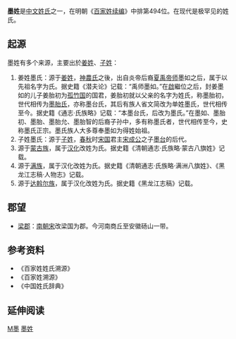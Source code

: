 {{姓氏
|姓氏=墨
|拼音=Mò
|中国大陆=Mo
|台湾=
|香港=
|澳门=
|新加坡=
|马来西亚=
|越南=Mặc
|韩国=
|反切=
|同音字=
|堂号=
|郡望=
}}

'''墨姓'''是[[中文姓氏|中文姓氏]]之一，在明朝《[[百家姓续编|百家姓续编]]》中排第494位。在现代是极罕见的姓氏。

== 起源 ==
墨姓有多个来源，主要出於[[姜姓|姜姓]]、[[子姓|子姓]]：
#姜姓墨氏：源于[[姜姓|姜姓]]，[[神農氏|神農氏]]之後，出自炎帝后裔[[夏禹|夏禹]][[帝师|帝师]]墨如之后，属于以先祖名字为氏。据史籍《潜夫论》记载：“禹师墨如。”在[[啟|啟]]繼位之后，封姜墨如的儿子姜胎初为[[孤竹国|孤竹国]]的国君，姜胎初就以父亲的名字为姓氏，称墨胎初，世代相传为[[墨胎氏|墨胎氏]]，亦称墨台氏，其后有族人省文简改为单姓墨氏，世代相传至今。据史籍《通志·氏族略》记载：“本墨台氏，后改为墨氏。”在墨如、墨胎初、墨胎、墨胎允、墨胎智的后裔子孙中，多有称墨氏者，世代相传至今，史称墨氏正宗。墨氏族人大多尊奉墨如为得姓始祖。
#子姓墨氏：源于[[子姓|子姓]]，[[春秋|春秋]]时[[宋国|宋国]]君主[[宋成公|宋成公]]之子[[墨台|墨台]]的后代。
#源于[[蒙古族|蒙古族]]，属于[[汉化|汉化]]改姓为氏。据史籍《清朝通志·氏族略·蒙古八旗姓》记载。
#源于[[满族|满族]]，属于汉化改姓为氏。据史籍《清朝通志·氏族略·满洲八旗姓》、《黑龙江志稿·人物志》记载。
#源于[[达斡尔族|达斡尔族]]，属于汉化改姓为氏。据史籍《黑龙江志稿》记载。

== 郡望 ==
*[[梁郡|梁郡]]：[[南朝宋|南朝宋]]改梁国为郡。今河南商丘至安徽砀山一带。

== 参考资料 ==
{{Reflist|2}}
*《百家姓姓氏溯源》
*《百家姓溯源》
*《中国姓氏辞典》

<references group="注释"/>

== 延伸阅读 ==
{{Wikisource further reading}}
[[Category:漢姓|M墨]]
[[Category:墨姓|]]